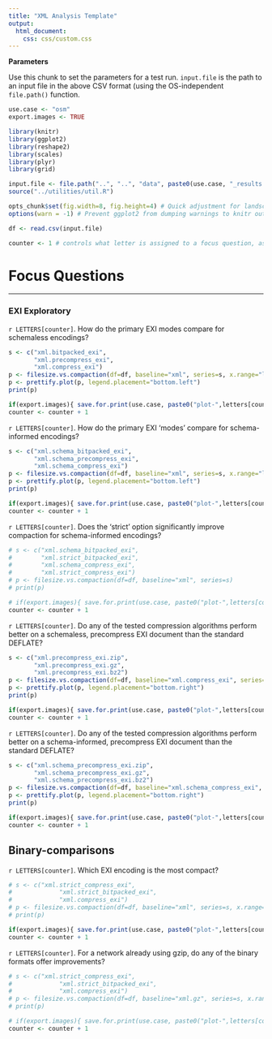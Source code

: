 ```yaml
---
title: "XML Analysis Template"
output: 
  html_document:
    css: css/custom.css
---
```


__Parameters__

Use this chunk to set the parameters for a test run. `input.file` is the path to an input file in the above CSV format (using the OS-independent `file.path()` function.


```r
use.case <- "osm"
export.images <- TRUE

```


```r
library(knitr)
library(ggplot2)
library(reshape2)
library(scales)
library(plyr)
library(grid)

input.file <- file.path("..", "..", "data", paste0(use.case, "_results.csv"))
source("../utilities/util.R")

opts_chunk$set(fig.width=8, fig.height=4) # Quick adjustment for landscape figures - only affects knitr output
options(warn = -1) # Prevent ggplot2 from dumping warnings to knitr output

df <- read.csv(input.file)

counter <- 1 # controls what letter is assigned to a focus question, as well as the letter appended to plot export filenames
```

# Focus Questions
****

### EXI Exploratory

`r LETTERS[counter]`. How do the primary EXI modes compare for schemaless encodings?

```r
s <- c("xml.bitpacked_exi",
       "xml.precompress_exi",
       "xml.compress_exi")
p <- filesize.vs.compaction(df=df, baseline="xml", series=s, x.range="log")
p <- prettify.plot(p, legend.placement="bottom.left")
print(p)

if(export.images){ save.for.print(use.case, paste0("plot-",letters[counter])) }
counter <- counter + 1
```

`r LETTERS[counter]`. How do the primary EXI ‘modes’ compare for schema-informed encodings?

```r
s <- c("xml.schema_bitpacked_exi",
       "xml.schema_precompress_exi",
       "xml.schema_compress_exi")
p <- filesize.vs.compaction(df=df, baseline="xml", series=s, x.range="log")
p <- prettify.plot(p, legend.placement="bottom.left")
print(p)

if(export.images){ save.for.print(use.case, paste0("plot-",letters[counter])) }
counter <- counter + 1
```

`r LETTERS[counter]`. Does the ‘strict’ option significantly improve compaction for schema-informed encodings?

```r
# s <- c("xml.schema_bitpacked_exi",
#        "xml.strict_bitpacked_exi",
#        "xml.schema_compress_exi",
#        "xml.strict_compress_exi")
# p <- filesize.vs.compaction(df=df, baseline="xml", series=s)
# print(p)

# if(export.images){ save.for.print(use.case, paste0("plot-",letters[counter])) }
counter <- counter + 1
```

`r LETTERS[counter]`. Do any of the tested compression algorithms perform better on a schemaless, precompress EXI document than the standard DEFLATE?

```r
s <- c("xml.precompress_exi.zip",
       "xml.precompress_exi.gz",
       "xml.precompress_exi.bz2")
p <- filesize.vs.compaction(df=df, baseline="xml.compress_exi", series=s, x.range="log")
p <- prettify.plot(p, legend.placement="bottom.right")
print(p)

if(export.images){ save.for.print(use.case, paste0("plot-",letters[counter])) }
counter <- counter + 1
```

`r LETTERS[counter]`. Do any of the tested compression algorithms perform better on a schema-informed, precompress EXI document than the standard DEFLATE?

```r
s <- c("xml.schema_precompress_exi.zip",
       "xml.schema_precompress_exi.gz",
       "xml.schema_precompress_exi.bz2")
p <- filesize.vs.compaction(df=df, baseline="xml.schema_compress_exi", series=s, x.range="log")
p <- prettify.plot(p, legend.placement="bottom.right")
print(p)

if(export.images){ save.for.print(use.case, paste0("plot-",letters[counter])) }
counter <- counter + 1
```

## Binary-comparisons

`r LETTERS[counter]`. Which EXI encoding is the most compact?

```r
# s <- c("xml.strict_compress_exi",
#             "xml.strict_bitpacked_exi",
#             "xml.compress_exi")
# p <- filesize.vs.compaction(df=df, baseline="xml", series=s, x.range="auto")
# print(p)

if(export.images){ save.for.print(use.case, paste0("plot-",letters[counter])) }
counter <- counter + 1
```

`r LETTERS[counter]`. For a network already using gzip, do any of the binary formats offer improvements?

```r
# s <- c("xml.strict_compress_exi",
#             "xml.strict_bitpacked_exi",
#             "xml.compress_exi")
# p <- filesize.vs.compaction(df=df, baseline="xml.gz", series=s, x.range="auto")
# print(p)

# if(export.images){ save.for.print(use.case, paste0("plot-",letters[counter])) }
counter <- counter + 1
```